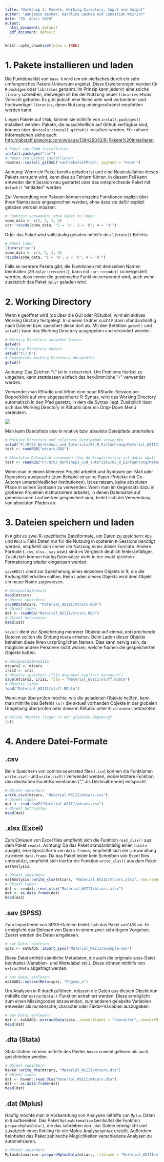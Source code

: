 ```yaml
---
title: "Workshop 3: Pakete, Working Directory, Input und Output"
author: "Benjamin Becker, Karoline Sachse und Sebastian Weirich"
date: "20. April 2020"
output:
  html_document: default
  pdf_document: default
---
```


```r
knitr::opts_chunk$set(echo = TRUE)
```

# 1. Pakete installieren und laden

Die Funktionalität von `base R` wird um ein vielfaches durch ein sehr umfangreiches Pakete-Universum ergänzt. Diese Erweiterungen werden für `R` `packages` oder `libraries` genannt. Im Prinzip kann jeder(r) eine solche `library` schreiben, deswegen ist bei der Nutzung neuer `libraries` etwas Vorsicht geboten. Es gibt jedoch eine Reihe sehr weit verbreiteter und hochwertiger `libraries`, deren Nutzung uneingeschränkt empfohlen werden kann.

Liegen Pakete auf `CRAN`, können sie mithilfe von `install.packages()` installiert werden. Pakete, die ausschließlich auf Github verfügbar sind, können über `devtools::install_github()` installiert werden. Für nähere Informationen siehe auch: <http://iqbstaff.pbworks.com/w/page/138429033/R-Pakete%20Installieren>

```r
# Paket von CRAN installieren
install.packages("car")
# Paket von Github installieren
remotes::install_github("sachseka/eatPrep", upgrade = "never")
```

Achtung: Wenn ein Paket bereits geladen ist und eine Neuinstallation dieses Pakets versucht wird, kann dies zu Fehlern führen. In diesem Fall kann entweder die `R` Session neu gestartet oder das entsprechende Paket mit `detach()` "entladen" werden.

Zur Verwendung von Paketen können einzelne Funktionen explizit über ihren Namespace angesprochen werden, ohne dass sie dafür explizit geladen werden müssen:

```r
# Funktion verwenden, ohne Paket zu laden
some_data <- c(1, 2, 1, 4)
car::recode(some_data, "1 = 'a'; 2 = 'b'; 4 = 'd'")
```

Oder das Paket wird vollständig geladen mithilfe des `library()` Befehls

```r
# Paket laden
library("car")
some_data <- c(1, 2, 1, 4)
recode(some_data, "1 = 'a'; 2 = 'b'; 4 = 'd'")
```

Falls es mehrere Pakete gibt, die Funktionen mit demselben Namen beinhalten (zB `dplyr::recode()`), kann mit `car::recode()` sichergestellt werden, dass immer die gewünschte Funktion verwendet wird, auch wenn zusätzlich das Paket `dplyr` geladen wird.

# 2. Working Directory

Wenn `R` geöffnet wird (ob über die GUI oder RStudio), wird ein aktives Working Dirctory festgelegt. In diesem Ordner sucht `R` dann standardmäßig nach Dateien bzw. speichert diese dort ab. Mit den Befehlen `getwd()` und `setwd()` kann das Working Directory ausgegeben und verändert werden.

```r
# Working Directory ausgeben lassen
getwd()
# Working Directory ändern
setwd("t:/_R")
# Geändertes Working Directory überprüfen
getwd()
```

Achtung: Das Zeichen "`\`" ist in `R` reserviert. Um Probleme hierbei zu umgehen, kann stattdessen einfach das herkömmliche "`/`" verwendet werden.

Verwendet man RStudio und öffnet eine neue RStudio-Session per Doppelklick auf eine abgespeicherte R-Syntax, wird das Working Directory automatisch in den Pfad gesetzt, in dem die Syntax liegt. Zusätzlich lässt sich das Working Directory in RStudio über ein Drop-Down Menü verändern.

![](Material_WSIII/wd_rstudio.jpg)

Man kann Dateipfade also in relative bzw. absolute Dateipfade unterteilen:

```r
# Working Directory und relativen Dateipfade verwenden
setwd("P:/R/03_Workshops_und_Tutorials/02_R_Einfuehrung/Material_WSIII")
test <- readRDS("mtcars.RDS")

# Absoluten Dateipfad verwenden (das Workingdirectory ist dabei egal)
test <- readRDS("P:/R/03_Workshops_und_Tutorials/02_R_Einfuehrung/Material_WSIII/mtcars.RDS")
```

Wenn man in einem kleineren Projekt arbeitet und Syntaxen per Mail oder Repository austauscht (zum Beispiel einzelne Paper-Projekte mit Co-Autoren unterschiedlicher Institutionen), ist es ratsam, keine absoluten Pfade in seinen Syntaxen zu verwenden. Wenn man im Gegensatz dazu in größeren Projekten institutsintern arbeitet, in denen Datensätze auf gemeinsamen Laufwerken gespeichert sind, bietet sich die Verwendung von absoluten Pfaden an.

# 3. Dateien speichern und laden

In `R` gibt es zwei R-spezifische Dateiformate, um Daten zu speichern: `RDS` und `RData`. Falls Daten nur für die Nutzung in späteren `R`-Sessions benötigt werden, empfiehlt sich immer die Nutzung eines dieser Formate. Andere Formate (`.csv`, `xlsx.`, `sav` usw.) sind im Vergleich deutlich fehleranfälliger. Zusätzlich können häufig Datensätze nicht in der exakt gleichen Formatierung wieder eingelesen werden.

`saveRDS()` dient zur Speicherung eines einzelnen Objekts in R, die die Endung `RDS` erhalten sollten. Beim Laden dieses Objekts wird dem Objekt ein neuer Name zugewiesen.

```r
# Beispieldatensatz
head(mtcars)
# Objekt speichern
saveRDS(mtcars, "Material_WSIII/mtcars.RDS")
# Objekt laden
dat <- readRDS("Material_WSIII/mtcars.RDS")
# Objekt betrachten
head(dat)
```

`save()` dient zur Speicherung mehrerer Objekte auf einmal, entsprechende Dateien sollten die Endung `RData` erhalten. Beim Laden dieser Objekte behalten diese ihren ursprünglichen Namen. Dies kann nervig sein, da mögliche andere Personen nicht wissen, welche Namen die gespeicherten Objekte hatten.

```r
# Beispieldatensätze
mtcars2 <- mtcars
iris2 <- iris
# Objekte speichern (file Argument explizit benennen!)
save(mtcars2, iris2, file = "Material_WSIII/stuff.RData")
# Objekte laden
load("Material_WSIII/stuff.RData")
```

Wenn man überprüfen möchte, wie die geladenen Objekte heißen, kann man mithilfe des Befehls `ls()` die aktuell vorhanden Objekte in der globalen Umgebung überprüfen oder diese in RStudio unter `Environment` betrachten.

```r
# Welche Objekte liegen in der globalen Umgebung?
ls()
```

# 4. Andere Datei-Formate

## .csv

Beim Speichern von comma seperated files (`.csv`) können die Funktionen `write.csv()` und `write.csv2()` verwendet werden, wobei letztere Funktion den deutschen Excel-Konventionen ("," als Dezimaltrenner) entspricht.

```r
# Objekt speichern
write.csv2(mtcars, "Material_WSIII/mtcars.csv")
# Objekt laden
dat <- read.csv2("Material_WSIII/mtcars.csv")
# Objekt betrachten
head(dat)
```

## .xlsx (Excel)

Zum Einlesen von Excel files empfiehlt sich die Funktion `read_xlsx()` aus dem Paket `readxl`. Achtung! Da das Paket standardmäßig einen `tibble` ausgibt, eine Spezialform von `data.frames`, empfiehlt sich die Umwandlung zu einem `data.frame`. Da das Paket leider kein Schreiben von Excel files unterstützt, empfiehlt sich hierfür die Funktion `write_xlsx()` aus dem Paket `eatAnalysis`.

```r
# Objekt speichern
eatAnalysis::write_xlsx(mtcars, "Material_WSIII/mtcars.xlsx", row.names = FALSE)
# Objekt laden
dat <- readxl::read_xlsx("Material_WSIII/mtcars.xlsx")
dat <- as.data.frame(dat)
head(dat)
```

## .sav (SPSS)

Zum Importieren von SPSS-Dateien bietet sich das Paket `eatGADS` an. Es ermöglicht das Einlesen von Daten in einem zwei-schrittigem Vorgehen. Zuerst werden die Daten eingelesen.

```r
# sav Datei einlesen
spss <- eatGADS::import_spss("Material_WSIII/example.sav")
```

Diese Datei enthält sämtliche Metadaten, die auch die originale spss-Datei beinhaltet (Variablen- und Wertelabel etc.). Diese können mithilfe von `extractMeta` abgefragt werden.

```r
# sav Datei einlesen
eatGADS::extractMeta(spss, "PJgsep_a")
```

Um Analysen in R durchzuführen, müssen die Daten aus diesem Objekt nun mithilfe der `extractData()`-Funktion extrahiert werden. Diese ermöglicht zum einen Missingcodes anzuwenden, zum anderen gelabelte Variablen entweder als numerische, character oder Faktor-Variablen auszugeben.

```r
# sav Datei einlesen
dat <- eatGADS::extractData(spss, convertLabel = "character", convertMiss = TRUE)
head(dat)
```

## .dta (Stata)

Stata-Datein können mithilfe des Paktes `haven` sowohl gelesen als auch geschrieben werden.

```r
# Objekt speichern
haven::write_dta(mtcars, "Material_WSIII/mtcars.dta")
# Objekt laden
dat <- haven::read_dta("Material_WSIII/mtcars.dta")
dat <- as.data.frame(dat)
head(dat)
```

## .dat (Mplus)

Häufig möchte man in Vorbereitung von Analysen mithilfe von `Mplus` Daten in `R` aufbereiten. Das Paket `MplusAutomation` beinhaltet die Funktion `prepareMplusData()`, die das schreiben von `.dat` Datein ermöglicht und zusätzlich einen Rohling für die Mplus-Analysesyntax erstellt. Außerdem beinhaltet das Paket zahlreiche Möglichkeiten verschiedene Analysen zu automatisieren.

```r
# Objekt speichern
MplusAutomation::prepareMplusData(mtcars, filename = "Material_WSIII/mtcars.dat")
```
